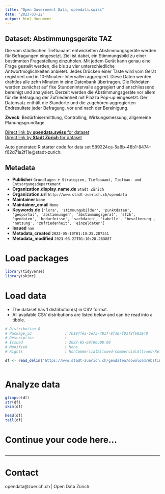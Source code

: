 ```yaml
---
title: "Open Government Data, opendata.swiss"
date: "2023-03-22"
output: html_document
---
```


## Dataset: Abstimmungsgeräte TAZ

Die vom städtischen Tiefbauamt entwickelten Abstimmungsgeräte werden für Befragungen eingesetzt. Ziel ist dabei, ein Stimmungsbild zu einer bestimmten Fragestellung einzuholen. Mit jedem Gerät kann genau eine Frage gestellt werden, die bis zu vier unterschiedliche Antwortmöglichkeiten anbietet. Jedes Drücken einer Taste wird vom Gerät registriert und in 10-Minuten-Intervallen aggregiert. Diese Daten werden drahtlos alle zehn Minuten in eine Datenbank übertragen. Die Rohdaten werden zunächst auf fixe Stundenintervalle aggregiert und anschliessend bereinigt und analysiert. Derzeit werden die Abstimmungsgeräte vor allem für die Befragung der Zufriedenheit mit Piazza Pop-up eingesetzt. Der Datensatz enthält die Standorte und die zugehören aggregierten Endresultate jeder Befragung, vor und nach der Bereinigung.

**Zweck**: Bedürfnisermittlung, Controlling, Wirkungsmessung, allgemeine Planungsgrundlage

[Direct link by **opendata.swiss** for dataset](https://opendata.swiss/de/dataset/abstimmungsgerate-taz)<br>
[Direct link by **Stadt Zürich** for dataset](https://data.stadt-zuerich.ch/dataset/geo_abstimmungsgeraete_taz)

Auto generated R starter code for data set 589324ca-5a8b-48b1-8474-f62d71a2f11e@stadt-zurich.

## Metadata

- **Publisher** `Grundlagen + Strategien, Tiefbauamt, Tiefbau- und Entsorgungsdepartement`
- **Organization.display_name.de** `Stadt Zürich`
- **Organization.url** `http://www.stadt-zuerich.ch/opendata`
- **Maintainer** `None`
- **Maintainer_email** `None`
- **Keywords.de** `['lora', 'stimmungsbilder', 'punktdaten', 'geoportal', 'abstimmungen', 'abstimmungsgerat', 'stzh', 'geodaten', 'bedurfnisse', 'sachdaten', 'tabelle', 'bevolkerung', 'nutzung', 'zufriedenheit', 'einzeldaten']`
- **Issued** `nan`
- **Metadata_created** `2022-05-10T01:10:25.207241`
- **Metadata_modified** `2023-03-22T01:10:28.263887`


# Load packages

```r

library(tidyverse)
library(skimr)

```

# Load data

-   The dataset has 1 distribution(s) in CSV format.
-   All available CSV distributions are listed below and can be read into a tibble.

```r

# Distribution 0
# Package_id               : 7b197fe5-6e73-483f-8f36-f03f8f603840
# Description              : 
# Issued                   : 2022-05-09T00:00:00
# Modified                 : None
# Rights                   : NonCommercialAllowed-CommercialAllowed-ReferenceNotRequired

df <- read_delim('https://www.stadt-zuerich.ch/geodaten/download/Abstimmungsgeraete_TAZ?format=10008')



```

# Analyze data

```r

glimpse(df)
str(df)
skim(df)

head(df)
tail(df)

```

# Continue your code here...

```r

```

------------------------------------------------------------------------

# Contact

opendata@zuerich.ch | Open Data Zürich
